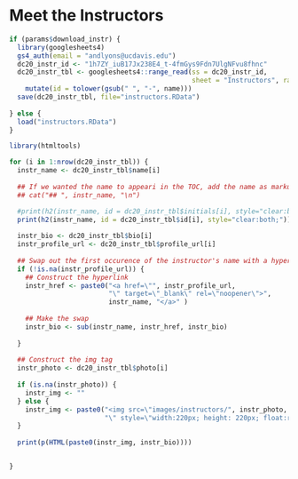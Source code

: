 # Meet the Instructors

```r
if (params$download_instr) {
  library(googlesheets4)
  gs4_auth(email = "andlyons@ucdavis.edu")
  dc20_instr_id <- "1h7ZY_iuB17Jx238E4_t-4fmGys9Fdn7UlgNFvu8fhnc"
  dc20_instr_tbl <- googlesheets4::range_read(ss = dc20_instr_id, 
                                              sheet = "Instructors", range = NULL) %>% 
    mutate(id = tolower(gsub(" ", "-", name)))
  save(dc20_instr_tbl, file="instructors.RData")
  
} else {
  load("instructors.RData")
}
```

```r
library(htmltools)

for (i in 1:nrow(dc20_instr_tbl)) {
  instr_name <- dc20_instr_tbl$name[i]
  
  ## If we wanted the name to appeari in the TOC, add the name as markup
  ## cat("## ", instr_name, "\n")

  #print(h2(instr_name, id = dc20_instr_tbl$initials[i], style="clear:both;"))
  print(h2(instr_name, id = dc20_instr_tbl$id[i], style="clear:both;"))
  
  instr_bio <- dc20_instr_tbl$bio[i]
  instr_profile_url <- dc20_instr_tbl$profile_url[i]
  
  ## Swap out the first occurence of the instructor's name with a hyperlink
  if (!is.na(instr_profile_url)) {
    ## Construct the hyperlink    
    instr_href <- paste0("<a href=\"", instr_profile_url, 
                         "\" target=\"_blank\" rel=\"noopener\">", 
                         instr_name, "</a>" )
    
    ## Make the swap
    instr_bio <- sub(instr_name, instr_href, instr_bio)
    
  }
  
  ## Construct the img tag
  instr_photo <- dc20_instr_tbl$photo[i]
  
  if (is.na(instr_photo)) {
    instr_img <- ""
  } else {
    instr_img <- paste0("<img src=\"images/instructors/", instr_photo, 
                        "\" style=\"width:220px; height: 220px; float:right; padding:10px;\"/>")
  }
  
  print(p(HTML(paste0(instr_img, instr_bio))))


}
```

